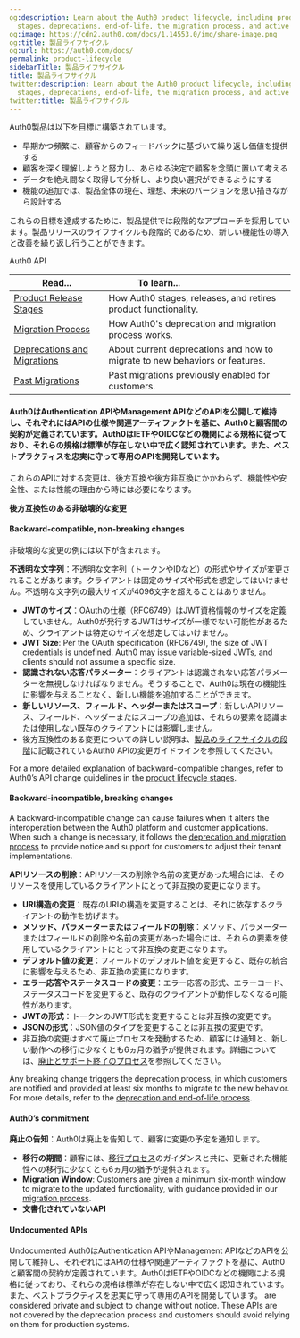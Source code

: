 ```yaml
---
og:description: Learn about the Auth0 product lifecycle, including product release
  stages, deprecations, end-of-life, the migration process, and active migrations.
og:image: https://cdn2.auth0.com/docs/1.14553.0/img/share-image.png
og:title: 製品ライフサイクル
og:url: https://auth0.com/docs/
permalink: product-lifecycle
sidebarTitle: 製品ライフサイクル
title: 製品ライフサイクル
twitter:description: Learn about the Auth0 product lifecycle, including product release
  stages, deprecations, end-of-life, the migration process, and active migrations.
twitter:title: 製品ライフサイクル
---
```


Auth0製品は以下を目標に構築されています。

* 早期かつ頻繁に、顧客からのフィードバックに基づいて繰り返し価値を提供する
* 顧客を深く理解しようと努力し、あらゆる決定で顧客を念頭に置いて考える
* データを絶え間なく取得して分析し、より良い選択ができるようにする
* 機能の追加では、製品全体の現在、理想、未来のバージョンを思い描きながら設計する

これらの目標を達成するために、製品提供では段階的なアプローチを採用しています。製品リリースのライフサイクルも段階的であるため、新しい機能性の導入と改善を繰り返し行うことができます。

Auth0 API

<table class="table"><thead>
<tr>
<th><strong>Read...</strong></th>
<th><strong>To learn...</strong>                                </th>
</tr>
</thead>
<tbody>
<tr>
<td><a href="/docs/troubleshoot/product-lifecycle/product-release-stages">Product Release Stages</a></td>
<td>How Auth0 stages, releases, and retires product functionality.</td>
</tr>
<tr>
<td><a href="/docs/troubleshoot/product-lifecycle/migration-process">Migration Process</a></td>
<td>How Auth0's deprecation and migration process works.</td>
</tr>
<tr>
<td><a href="/docs/troubleshoot/product-lifecycle/deprecations-and-migrations">Deprecations and Migrations</a></td>
<td>About current deprecations and how to migrate to new behaviors or features.</td>
</tr>
<tr>
<td><a href="/docs/troubleshoot/product-lifecycle/past-migrations">Past Migrations</a></td>
<td>Past migrations previously enabled for customers.</td>
</tr>
</tbody>
</table>

#### Auth0はAuthentication APIやManagement APIなどのAPIを公開して維持し、それぞれにはAPIの仕様や関連アーティファクトを基に、Auth0と顧客間の契約が定義されています。Auth0はIETFやOIDCなどの機関による規格に従っており、それらの規格は標準が存在しない中で広く認知されています。また、ベストプラクティスを忠実に守って専用のAPIを開発しています。

これらのAPIに対する変更は、後方互換や後方非互換にかかわらず、機能性や安全性、または性能の理由から時には必要になります。

**後方互換性のある非破壊的な変更**

#### Backward-compatible, non-breaking changes

非破壊的な変更の例には以下が含まれます。

**不透明な文字列**：不透明な文字列（トークンやIDなど）の形式やサイズが変更されることがあります。クライアントは固定のサイズや形式を想定してはいけません。不透明な文字列の最大サイズが4096文字を超えることはありません。

* **JWTのサイズ**：OAuthの仕様（RFC6749）はJWT資格情報のサイズを定義していません。Auth0が発行するJWTはサイズが一様でない可能性があるため、クライアントは特定のサイズを想定してはいけません。
* **<Tooltip tip="JSON Web Token (JWT): Standard ID Token format (and often Access Token format) used to represent claims securely between two parties." cta="View Glossary" href="/docs/glossary?term=JWT">JWT</Tooltip> Size**: Per the <Tooltip tip="JSON Web Token (JWT): Standard ID Token format (and often Access Token format) used to represent claims securely between two parties." cta="View Glossary" href="/docs/glossary?term=OAuth">OAuth</Tooltip> specification (RFC6749), the size of JWT credentials is undefined. Auth0 may issue variable-sized JWTs, and clients should not assume a specific size.
* **認識されない応答パラメーター**：クライアントは認識されない応答パラメーターを無視しなければなりません。そうすることで、Auth0は現在の機能性に影響を与えることなく、新しい機能を追加することができます。
* **新しいリソース、フィールド、ヘッダーまたはスコープ**：新しいAPIリソース、フィールド、ヘッダーまたはスコープの追加は、それらの要素を認識または使用しない既存のクライアントには影響しません。
* 後方互換性のある変更についての詳しい説明は、[製品のライフサイクルの段階](/product-lifecycle/product-release-stages)に記載されているAuth0 APIの変更ガイドラインを参照してください。

For a more detailed explanation of backward-compatible changes, refer to Auth0’s API change guidelines in the [product lifecycle stages](/docs/troubleshoot/product-lifecycle/product-release-stages).

#### Backward-incompatible, breaking changes

A backward-incompatible change can cause failures when it alters the interoperation between the Auth0 platform and customer applications. When such a change is necessary, it follows the [deprecation and migration process](/docs/troubleshoot/product-lifecycle/deprecations-and-migrations) to provide notice and support for customers to adjust their tenant implementations.

**APIリソースの削除**：APIリソースの削除や名前の変更があった場合には、そのリソースを使用しているクライアントにとって非互換の変更になります。

* **URI構造の変更**：既存のURIの構造を変更することは、それに依存するクライアントの動作を妨げます。
* **メソッド、パラメーターまたはフィールドの削除**：メソッド、パラメーターまたはフィールドの削除や名前の変更があった場合には、それらの要素を使用しているクライアントにとって非互換の変更になります。
* **デフォルト値の変更**：フィールドのデフォルト値を変更すると、既存の統合に影響を与えるため、非互換の変更になります。
* **エラー応答やステータスコードの変更**：エラー応答の形式、エラーコード、ステータスコードを変更すると、既存のクライアントが動作しなくなる可能性があります。
* **JWTの形式**：トークンのJWT形式を変更することは非互換の変更です。
* **JSONの形式**：JSON値のタイプを変更することは非互換の変更です。
* 非互換の変更はすべて廃止プロセスを発動するため、顧客には通知と、新しい動作への移行に少なくとも6ヵ月の猶予が提供されます。詳細については、[廃止とサポート終了のプロセス](/product-lifecycle/deprecations-and-migrations)を参照してください。

Any breaking change triggers the deprecation process, in which customers are notified and provided at least six months to migrate to the new behavior. For more details, refer to the [deprecation and end-of-life process](/docs/troubleshoot/product-lifecycle/deprecations-and-migrations).

#### Auth0’s commitment

**廃止の告知**：Auth0は廃止を告知して、顧客に変更の予定を通知します。

* **移行の期間**：顧客には、[移行プロセス](/product-lifecycle/migration-process)のガイダンスと共に、更新された機能性への移行に少なくとも6ヵ月の猶予が提供されます。
* **Migration Window**: Customers are given a minimum six-month window to migrate to the updated functionality, with guidance provided in our [migration process](/docs/troubleshoot/product-lifecycle/migration-process).
* **文書化されていないAPI**

#### Undocumented APIs

Undocumented Auth0はAuthentication APIやManagement APIなどのAPIを公開して維持し、それぞれにはAPIの仕様や関連アーティファクトを基に、Auth0と顧客間の契約が定義されています。Auth0はIETFやOIDCなどの機関による規格に従っており、それらの規格は標準が存在しない中で広く認知されています。また、ベストプラクティスを忠実に守って専用のAPIを開発しています。 are considered private and subject to change without notice. These APIs are not covered by the deprecation process and customers should avoid relying on them for production systems.